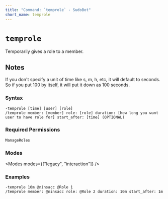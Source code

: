 ```yaml
---
title: "Command: `temprole` - SudoBot"
short_name: temprole
---
```



# `temprole`

Temporarily gives a role to a member.

## Notes

If you don't specify a unit of time like s, m, h, etc, it will default to seconds. So if you put 100 by itself, it will put it down as 100 seconds.

### Syntax

```
-temprole [time] [user] [role]
/temprole member: [member] role: [role] duration: [how long you want user to have role for] start_after: [time] (OPTIONAL)
```

### Required Permissions

`ManageRoles`

### Modes

<Modes modes={["legacy", "interaction"]} />

### Examples

```
-temprole 10m @ninsacc @Role 1
/temprole member: @ninsacc role: @Role 2 duration: 10m start_after: 1m
```
